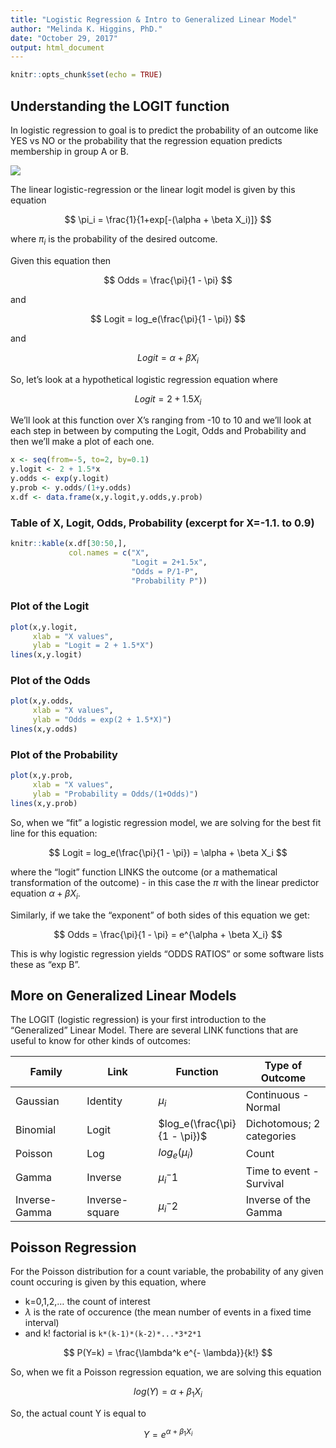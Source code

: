 ```yaml
---
title: "Logistic Regression & Intro to Generalized Linear Model"
author: "Melinda K. Higgins, PhD."
date: "October 29, 2017"
output: html_document
---
```


```r
knitr::opts_chunk$set(echo = TRUE)
```

## Understanding the LOGIT function

In logistic regression to goal is to predict the probability of an outcome like YES vs NO or the probability that the regression equation predicts membership in group A or B.

![](logreg_diagram.PNG)

The linear logistic-regression or the linear logit model is given by this equation

$$ \pi_i = \frac{1}{1+exp[-(\alpha + \beta X_i)]} $$

where $\pi_i$ is the probability of the desired outcome.

Given this equation then

$$ Odds = \frac{\pi}{1 - \pi} $$

and

$$ Logit = log_e(\frac{\pi}{1 - \pi}) $$

and

$$ Logit = \alpha + \beta X_i $$

So, let's look at a hypothetical logistic regression equation where 

$$ Logit = 2 + 1.5 X_i $$

We'll look at this function over X's ranging from -10 to 10 and we'll look at each step in between by computing the Logit, Odds and Probability and then we'll make a plot of each one.

```r
x <- seq(from=-5, to=2, by=0.1)
y.logit <- 2 + 1.5*x
y.odds <- exp(y.logit)
y.prob <- y.odds/(1+y.odds)
x.df <- data.frame(x,y.logit,y.odds,y.prob)
```

### Table of X, Logit, Odds, Probability (excerpt for X=-1.1. to 0.9)

```r
knitr::kable(x.df[30:50,],
             col.names = c("X",
                           "Logit = 2+1.5x",
                           "Odds = P/1-P",
                           "Probability P"))
```

### Plot of the Logit

```r
plot(x,y.logit,
     xlab = "X values",
     ylab = "Logit = 2 + 1.5*X")
lines(x,y.logit)
```

### Plot of the Odds

```r
plot(x,y.odds,
     xlab = "X values",
     ylab = "Odds = exp(2 + 1.5*X)")
lines(x,y.odds)
```

### Plot of the Probability

```r
plot(x,y.prob,
     xlab = "X values",
     ylab = "Probability = Odds/(1+Odds)")
lines(x,y.prob)
```

So, when we "fit" a logistic regression model, we are solving for the best fit line for this equation:

$$ Logit = log_e(\frac{\pi}{1 - \pi}) = \alpha + \beta X_i $$

where the "logit" function LINKS the outcome (or a mathematical transformation of the outcome) - in this case the $\pi$ with the linear predictor equation $\alpha + \beta X_i$.

Similarly, if we take the "exponent" of both sides of this equation we get:

$$ Odds = \frac{\pi}{1 - \pi} = e^{\alpha + \beta X_i} $$

This is why logistic regression yields "ODDS RATIOS" or some software lists these as "exp B".

## More on Generalized Linear Models

The LOGIT (logistic regression) is your first introduction to the "Generalized" Linear Model. There are several LINK functions that are useful to know for other kinds of outcomes:


Family          | Link           | Function         | Type of Outcome
----------------|----------------|------------------| -------------------
Gaussian        | Identity       | $\mu_i$          | Continuous - Normal
Binomial        | Logit          | $log_e(\frac{\pi}{1 - \pi})$ | Dichotomous; 2 categories
Poisson         | Log            | $log_e(\mu_i)$   | Count
Gamma           | Inverse        | $\mu_i^-1$       | Time to event - Survival
Inverse-Gamma   | Inverse-square | $\mu_i^-2$       | Inverse of the Gamma

## Poisson Regression

For the Poisson distribution for a count variable, the probability of any given count occuring is given by this equation, where 

* k=0,1,2,... the count of interest
* $\lambda$ is the rate of occurence (the mean number of events in a fixed time interval)
* and k! factorial is `k*(k-1)*(k-2)*...*3*2*1`

$$ P(Y=k) = \frac{\lambda^k e^{- \lambda}}{k!} $$

So, when we fit a Poisson regression equation, we are solving this equation

$$ log(Y) = \alpha + \beta_1 X_i $$

So, the actual count Y is equal to

$$ Y = e^{\alpha + \beta_1 X_i} $$
